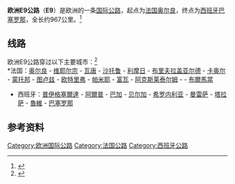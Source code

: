 {{noteTA
|1=zh-tw:夏托魯; zh-hans:沙托鲁;
|2=zh-hans:图卢兹;zh-hant:圖盧茲;zh-tw:土魯斯;
|3=zh-cn:巴塞罗那; zh-tw:巴塞隆納; zh-hk:巴塞隆拿;
}}
{{Infobox road2
| country=EUR
| marker_image= [[File:Tabliczka_E09.svg|100px]]
| length_km = 967
| map        = European route E9.png
| map_alt    = Map of the '''E 09''' within [[France|France]] and [[Spain|Spain]].
| direction_a = 北
| terminus_a = [[法國|法國]][[奥尔良|奥尔良]]
| junction   = 
| direction_b = 南
| terminus_b = [[西班牙|西班牙]][[巴塞罗那|巴塞罗那]]
| countries  = {{FRA}}<br>{{ESP}}
}}
'''欧洲E9公路'''（'''E9'''）是欧洲的一条[[欧洲国际公路|国际公路]]，起点为[[法国|法国]][[奥尔良|奥尔良]]，终点为[[西班牙|西班牙]][[巴塞罗那|巴塞罗那]]，全长约967公里。<ref>{{Cite web |url = http://www.elbruz.org/eroads/E09.htm |title = E09 |publisher = Elbruz |accessdate = 20 April 2015 |archive-date = 2016-03-06 |archive-url = https://web.archive.org/web/20160306100701/http://www.elbruz.org/eroads/E09.htm |dead-url = no }}</ref>

== 线路 ==
欧洲E9公路穿过以下主要城市：<ref>{{Cite web |url = https://www.unece.org/fileadmin/DAM/trans/conventn/ECE-TRANS-SC1-384e.pdf |title = AGR 2008 revised-384en bis - unece |publisher = UN Treaty Collection |accessdate = 20 April 2015 |archive-date = 2016-03-03 |archive-url = https://web.archive.org/web/20160303232948/http://www.unece.org/fileadmin/DAM/trans/conventn/ECE-TRANS-SC1-384e.pdf |dead-url = no }}</ref><br />
*法国：[[奥尔良|奥尔良]] - [[维耶尔宗|维耶尔宗]] - [[瓦唐_(安德爾省)|瓦唐]] - [[沙托鲁|沙托鲁]] - [[利摩日|利摩日]] - [[布里夫拉盖亚尔德|布里夫拉盖亚尔德]] - [[卡奥尔|卡奥尔]] - [[蒙托邦|蒙托邦]] - [[图卢兹|图卢兹]] - [[欧特里弗|欧特里弗]] - [[帕米耶|帕米耶]] - [[富瓦|富瓦]] - [[阿克斯莱泰尔姆|阿克斯莱泰尔姆]] - {{link-fr|皮莫朗山口|Col de Puymorens}} - [[布爾馬當|布爾馬當]] 
*西班牙：[[普伊格塞爾達|普伊格塞爾達]] - [[阿爾普|阿爾普]] - [[巴加_(西班牙)|巴加]] - [[贝尔加|贝尔加]] - [[希罗内利亚|希罗内利亚]] - [[曼雷萨|曼雷萨]] - [[塔拉薩_(加泰羅尼亞)|塔拉萨]] - [[魯維|魯維]] - [[巴塞罗那|巴塞罗那]] 

==参考资料==
{{reflist}}

{{欧洲国际公路网}}

[[Category:欧洲国际公路|Category:欧洲国际公路]]
[[Category:法国公路|Category:法国公路]]
[[Category:西班牙公路|Category:西班牙公路]]